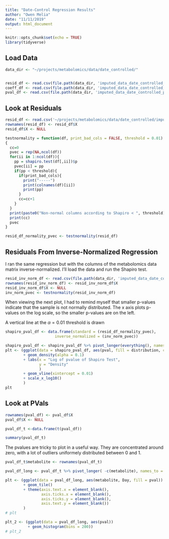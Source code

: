 ```yaml
---
title: "Date-Control Regression Results"
author: "Owen Melia"
date: "11/11/2019"
output: html_document
---
```


```r
knitr::opts_chunk$set(echo = TRUE)
library(tidyverse)
```

## Load Data

```r
data_dir <- "~/projects/metabolomics/data/date_controlled/"


resid_df <- read.csv(file.path(data_dir, 'imputed_data_date_controlled_resids.txt'))
coeff_df <- read.csv(file.path(data_dir, 'imputed_data_date_controlled_coefficients.txt'))
pval_df <- read.csv(file.path(data_dir, 'imputed_data_date_controlled_pvals.txt'))
```

## Look at Residuals

```r
resid_df <- read.csv('~/projects/metabolomics/data/date_controlled/imputed_data_date_controlled_resids.txt')
rownames(resid_df) <- resid_df$X
resid_df$X <- NULL
```


```r
testnormality = function(df, print_bad_cols = FALSE, threshold = 0.01)
{
  cc=0
  pvec = rep(NA,ncol(df))
  for(ii in 1:ncol(df)){
    pp = shapiro.test(df[,ii])$p
    pvec[ii] = pp
    if(pp < threshold){
      if(print_bad_cols){
        print("-----")
        print(colnames(df)[ii])
        print(pp)
      }
      cc=cc+1
    }
  }
  print(paste0("Non-normal columns according to Shapiro < ", threshold))
  print(cc)
  pvec
}

resid_df_normality_pvec <- testnormality(resid_df)

```

## Residuals From Inverse-Normalized Regression

I ran the same regression but with the columns of the metabolomics data matrix inverse-normalized. I'll load the data and run the Shapiro test.

```r
resid_inv_norm_df <- read.csv(file.path(data_dir, 'imputed_data_date_controlled_inv_normalized_resids.txt'))
rownames(resid_inv_norm_df) <- resid_inv_norm_df$X
resid_inv_norm_df$X <- NULL
inv_norm_pvec <- testnormality(resid_inv_norm_df)
```


When viewing the next plot, I had to remind myself that smaller p-values indicate that the sample is not normally distributed. The x axis plots p-values on the log scale, so the smaller p-values are on the left. 

A vertical line at the $\alpha = 0.01$ threshold is drawn
```r

shapiro_pval_df <- data.frame(standard = (resid_df_normality_pvec), 
                      inverse_normalized = (inv_norm_pvec))

shapiro_pval_df <- shapiro_pval_df %>% pivot_longer(everything(), names_to = 'distribution', values_to = 'pval')
plt <- (ggplot(data = shapiro_pval_df, aes(pval, fill = distribution, color = distribution))
        + geom_density(alpha = 0.1)
        + labs(x = "Log of pvalue of Shapiro Test",
               y = "Density"
               )
        + geom_vline(xintercept = 0.01)
        + scale_x_log10()
        )
plt
```


## Look at PVals

```r

rownames(pval_df) <- pval_df$X
pval_df$X <- NULL

pval_df_t <-data.frame(t(pval_df))

summary(pval_df_t)

```


The pvalues are tricky to plot in a useful way. They are concentrated around zero, with a lot of outliers uniformely distributed between 0 and 1. 

```r

pval_df_t$metabolite <- rownames(pval_df_t)

pval_df_long <- pval_df_t %>% pivot_longer( -c(metabolite), names_to = 'Day', values_to = 'pval')

plt <- (ggplot(data = pval_df_long, aes(metabolite, Day, fill = pval))
        + geom_tile()
        + theme(axis.text.x = element_blank(),
                axis.ticks.x = element_blank(),
                axis.ticks.y = element_blank(),
                axis.text.y = element_blank())
        )
# plt

plt_2 <- (ggplot(data = pval_df_long, aes(pval))
          + geom_histogram(bins = 200))
# plt_2

```
































